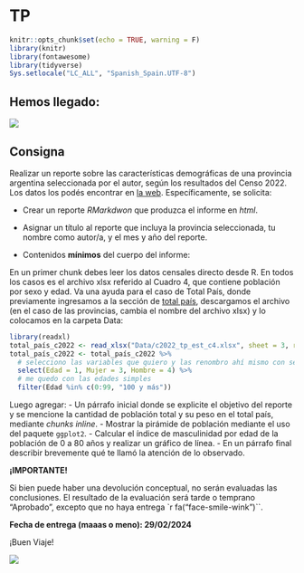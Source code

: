 # TP

```r
knitr::opts_chunk$set(echo = TRUE, warning = F)
library(knitr)
library(fontawesome)
library(tidyverse)
Sys.setlocale("LC_ALL", "Spanish_Spain.UTF-8")
```

## Hemos llegado:
  
![](figs/aplausos.gif)


## Consigna

Realizar un reporte sobre las características demográficas de una provincia argentina seleccionada por el autor, según los resultados del Censo 2022. Los datos los podés encontrar en [la web](https://censo.gob.ar/index.php/datos_definitivos/). Específicamente, se solicita:

* Crear un reporte *RMarkdwon* que produzca el informe en *html*.

* Asignar un título al reporte que incluya la provincia seleccionada, tu nombre como autor/a, y el mes y año del reporte.

* Contenidos **mínimos** del cuerpo del informe:

En un primer chunk debes leer los datos censales directo desde R. En todos los casos es el archivo xlsx referido al Cuadro 4, que contiene población por sexo y edad. Va una ayuda para el caso de Total País, donde previamente ingresamos a la sección de [total país](https://censo.gob.ar/index.php/datos_definitivos_total_pais/), descargamos el archivo (en el caso de las provincias, cambia el nombre del archivo xlsx) y lo colocamos en la carpeta Data:
```r
library(readxl)
total_país_c2022 <- read_xlsx("Data/c2022_tp_est_c4.xlsx", sheet = 3, range = "A4:E127")
total_país_c2022 <- total_país_c2022 %>% 
  # selecciono las variables que quiero y las renombro ahí mismo con select
  select(Edad = 1, Mujer = 3, Hombre = 4) %>% 
  # me quedo con las edades simples
  filter(Edad %in% c(0:99, "100 y más")) 
```
    
Luego agregar:
    - Un párrafo inicial donde se explicite el objetivo del reporte y se mencione la cantidad de población total y su peso en el total país, mediante *chunks inline*.
    - Mostrar la pirámide de población mediante el uso del paquete `ggplot2`. 
    - Calcular el índice de masculinidad por edad de la población de 0 a 80 años y realizar un gráfico de línea.
    - En un párrafo final describir brevemente qué te llamó la atención de lo observado.
    
**¡IMPORTANTE!** 

Si bien puede haber una devolución conceptual, no serán evaluadas las conclusiones. El resultado de la evaluación será tarde o temprano "Aprobado", excepto que no haya entrega `r fa("face-smile-wink")``.

**Fecha de entrega (maaas o meno): 29/02/2024**

¡Buen Viaje!

![](figs/r_rollercoaster.png)

